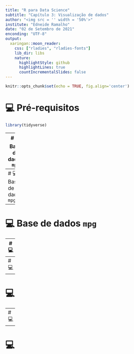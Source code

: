 ```yaml
---
title: "R para Data Science"
subtitle: "Capítulo 3: Visualização de dados"
author: "<img src = '' width = '50%'>"
institute: "Edneide Ramalho"
date: "02 de Setembro de 2021"
enconding: "UTF-8"
output:
  xaringan::moon_reader:
    css: ["rladies", "rladies-fonts"]
    lib_dir: libs
    nature:
      highlightStyle: github
      highlightLines: true
      countIncrementalSlides: false
---
```

```r
knitr::opts_chunk$set(echo = TRUE, fig.align='center')
```


# 💻 Pré-requisitos

```r
library(tidyverse)
```




---
# 💻 Base de dados `mpg`

```r
glimpse(mpg)
head(mpg)
```

- Mais detalhes sobre a base de dados: `?mpg`

---
# 💻 Base de dados `mpg`

---
# 💻 Base de dados `mpg`



---
# 💻 

---
# 💻

---
# 💻 

---
# 💻 

---
# 💻 



